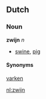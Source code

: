 == Dutch ==
===Noun===
'''zwijn''' ''n''

*[[swine]], [[pig]]

====Synonyms====
[[varken]]

[[nl:zwijn]]